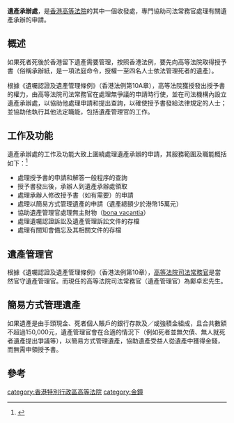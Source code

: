 {{Infobox_High_Court
|court_name = 遺產承辦處<br /><small>Probate Registry</small>
|image = 
|imagesize = 
|caption = 
|established = 
|country = {{HKG}}
|location = {{HKG}}[[香港島|香港島]][[金鐘道|金鐘道]]38號[[高等法院|高等法院]]大樓低層三樓
|authority = 《遺囑認證及遺產管理條例》
|appeals = 
|terms = 
|positions = 
|website = http://www.judiciary.hk
|chiefjudgetitle = 高等法院司法常務官（遺產管理官）
|chiefjudgename =  鄺卓宏先生（Mr. Simon CW KWANG）
|termstart = 
|termend = 
|termend2 = 
}}
'''遺產承辦處'''，是[[香港|香港]][[高等法院|高等法院]]的其中一個收發處，專門協助司法常務官處理有關遺產承辦的申請。

==概述==
如果死者死後於香港留下遺產需要管理，按照香港法例，要先向高等法院取得授予書（俗稱承辦紙，是一項法庭命令，授權一至四名人士依法管理死者的遺產）。

根據《遺囑認證及遺產管理條例》（香港法例第10A章），高等法院獲授發出授予書的權力，由高等法院司法常務官在處理無爭議的申請時行使，並在司法機構內設立遺產承辦處，以協助他處理申請和提出查詢，以確使授予書發給法律規定的人士；並協助他執行其他法定職能，包括遺產管理官的工作。

==工作及功能==
遺產承辦處的工作及功能大致上圍繞處理遺產承辦的申請，其服務範圍及職能概括如下：<ref>{{Cite web |url=https://www.judiciary.hk/doc/en/court_services_facilities/probate_201712.pdf |title=遺產承辦處 |access-date=2017-09-30 |archive-url=https://web.archive.org/web/20191002020052/https://www.judiciary.hk/doc/en/court_services_facilities/probate_201712.pdf |archive-date=2019-10-02 |dead-url=yes }}</ref>

*處理授予書的申請和解答一般程序的查詢
*授予書發出後，承辦人到遺產承辦處領取
*處理承辦人修改授予書（如有需要）的申請
*處理以簡易方式管理遺產的申請（遺產總額少於港幣15萬元）
*協助遺產管理官處理無主財物（[[bona_vacantia|bona vacantia]]）
*處理遺囑認證訴訟及遺產管理訴訟文件的存檔
*處理有關知會備忘及其相關文件的存檔

==遺產管理官==
根據《遺囑認證及遺產管理條例》（香港法例第10章），[[高等法院司法常務官|高等法院司法常務官]]是當然官守遺產管理官。而現任的高等法院司法常務官（遺產管理官）為鄺卓宏先生。

==簡易方式管理遺產==
如果遺產是由手頭現金、死者個人賬戶的銀行存款及／或強積金組成，且合共數額不超過150,000元，遺產管理官會在合適的情況下（例如死者並無欠債、無人就死者遺產提出爭議等），以簡易方式管理遺產，協助遺產受益人從遺產中獲得金錢，而無需申領授予書。

==參考==
{{refs}}

[[category:香港特別行政區高等法院|category:香港特別行政區高等法院]]
[[category:金鐘|category:金鐘]]